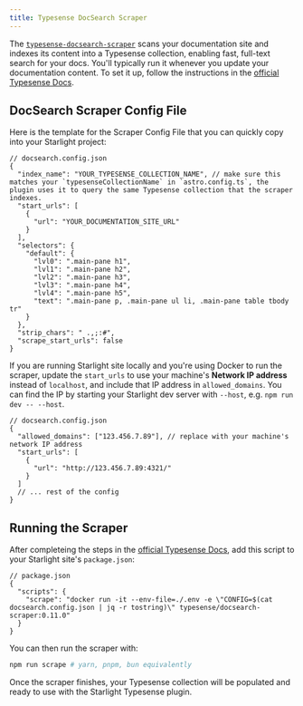 ```yaml
---
title: Typesense DocSearch Scraper
---
```



The <a href='https://github.com/typesense/typesense-docsearch-scraper' target='_blank'> `typesense-docsearch-scraper`</a> scans your documentation site and indexes its content into a Typesense collection, enabling fast, full-text search for your docs.
You'll typically run it whenever you update your documentation content. To set it up, follow the instructions in the <a href="https://typesense.org/docs/guide/docsearch.html#step-1-set-up-docsearch-scraper" target='_blank'>official Typesense Docs</a>.

## DocSearch Scraper Config File

Here is the template for the Scraper Config File that you can quickly copy into your Starlight project:

```jsonc
// docsearch.config.json
{
  "index_name": "YOUR_TYPESENSE_COLLECTION_NAME", // make sure this matches your `typesenseCollectionName` in `astro.config.ts`, the plugin uses it to query the same Typesense collection that the scraper indexes.
  "start_urls": [
    {
      "url": "YOUR_DOCUMENTATION_SITE_URL"
    }
  ],
  "selectors": {
    "default": {
      "lvl0": ".main-pane h1",
      "lvl1": ".main-pane h2",
      "lvl2": ".main-pane h3",
      "lvl3": ".main-pane h4",
      "lvl4": ".main-pane h5",
      "text": ".main-pane p, .main-pane ul li, .main-pane table tbody tr"
    }
  },
  "strip_chars": " .,;:#",
  "scrape_start_urls": false
}
```

<Aside type="tip">

If you are running Starlight site locally and you're using Docker to run the scraper, update the `start_urls` to use your machine's **Network IP address** instead of `localhost`, and include that IP address in `allowed_domains`. You can find the IP by starting your Starlight dev server with `--host`, e.g. `npm run dev -- --host`.

```jsonc
// docsearch.config.json
{
  "allowed_domains": ["123.456.7.89"], // replace with your machine's network IP address
  "start_urls": [
    {
      "url": "http://123.456.7.89:4321/"
    }
  ]
  // ... rest of the config
}
```

</Aside>

## Running the Scraper

After completeing the steps in the <a href="https://typesense.org/docs/guide/docsearch.html#run-the-scraper" target='_blank'>official Typesense Docs</a>, add this script to your Starlight site's `package.json`:

```jsonc
// package.json
{
  "scripts": {
    "scrape": "docker run -it --env-file=./.env -e \"CONFIG=$(cat docsearch.config.json | jq -r tostring)\" typesense/docsearch-scraper:0.11.0"
  }
}
```

You can then run the scraper with:

```bash
npm run scrape # yarn, pnpm, bun equivalently
```

Once the scraper finishes, your Typesense collection will be populated and ready to use with the Starlight Typesense plugin.
